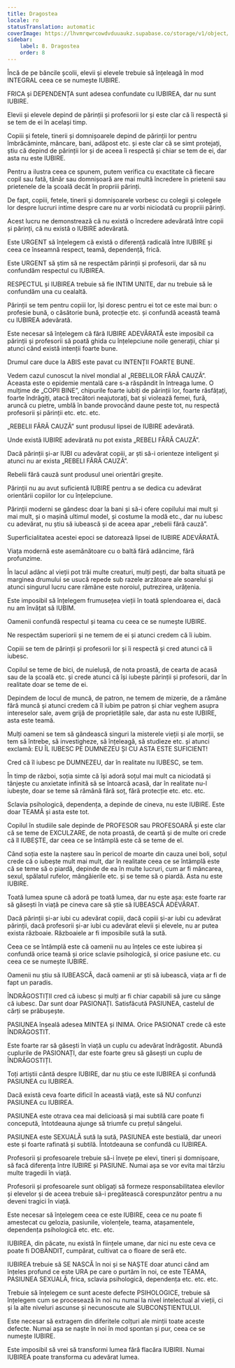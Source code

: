 ```yaml
---
title: Dragostea
locale: ro
statusTranslation: automatic
coverImage: https://lhvmrqwrcowdvduuaukz.supabase.co/storage/v1/object/public/strapi-uploads/small_cover-educacion-fundamental.webp-2d51a7828a2b1309555be27f7e2a61a0.webp
sidebar:
    label: 8. Dragostea
    order: 8
---
```

Încă de pe băncile școlii, elevii și elevele trebuie să înțeleagă în mod INTEGRAL ceea ce se numește IUBIRE.

FRICA și DEPENDENȚA sunt adesea confundate cu IUBIREA, dar nu sunt IUBIRE.

Elevii și elevele depind de părinții și profesorii lor și este clar că îi respectă și se tem de ei în același timp.

Copiii și fetele, tinerii și domnișoarele depind de părinții lor pentru îmbrăcăminte, mâncare, bani, adăpost etc. și este clar că se simt protejați, știu că depind de părinții lor și de aceea îi respectă și chiar se tem de ei, dar asta nu este IUBIRE.

Pentru a ilustra ceea ce spunem, putem verifica cu exactitate că fiecare copil sau fată, tânăr sau domnișoară are mai multă încredere în prietenii sau prietenele de la școală decât în ​​propriii părinți.

De fapt, copiii, fetele, tinerii și domnișoarele vorbesc cu colegii și colegele lor despre lucruri intime despre care nu ar vorbi niciodată cu propriii părinți.

Acest lucru ne demonstrează că nu există o încredere adevărată între copii și părinți, că nu există o IUBIRE adevărată.

Este URGENT să înțelegem că există o diferență radicală între IUBIRE și ceea ce înseamnă respect, teamă, dependență, frică.

Este URGENT să știm să ne respectăm părinții și profesorii, dar să nu confundăm respectul cu IUBIREA.

RESPECTUL și IUBIREA trebuie să fie INTIM UNITE, dar nu trebuie să le confundăm una cu cealaltă.

Părinții se tem pentru copiii lor, își doresc pentru ei tot ce este mai bun: o profesie bună, o căsătorie bună, protecție etc. și confundă această teamă cu IUBIREA adevărată.

Este necesar să înțelegem că fără IUBIRE ADEVĂRATĂ este imposibil ca părinții și profesorii să poată ghida cu înțelepciune noile generații, chiar și atunci când există intenții foarte bune.

Drumul care duce la ABIS este pavat cu INTENȚII FOARTE BUNE.

Vedem cazul cunoscut la nivel mondial al „REBELILOR FĂRĂ CAUZĂ”. Aceasta este o epidemie mentală care s-a răspândit în întreaga lume. O mulțime de „COPII BINE”, chipurile foarte iubiți de părinții lor, foarte răsfățați, foarte îndrăgiți, atacă trecători neajutorați, bat și violează femei, fură, aruncă cu pietre, umblă în bande provocând daune peste tot, nu respectă profesorii și părinții etc. etc. etc.

„REBELII FĂRĂ CAUZĂ” sunt produsul lipsei de IUBIRE adevărată.

Unde există IUBIRE adevărată nu pot exista „REBELI FĂRĂ CAUZĂ”.

Dacă părinții și-ar IUBI cu adevărat copiii, ar ști să-i orienteze inteligent și atunci nu ar exista „REBELI FĂRĂ CAUZĂ”.

Rebelii fără cauză sunt produsul unei orientări greșite.

Părinții nu au avut suficientă IUBIRE pentru a se dedica cu adevărat orientării copiilor lor cu înțelepciune.

Părinții moderni se gândesc doar la bani și să-i ofere copilului mai mult și mai mult, și o mașină ultimul model, și costume la modă etc., dar nu iubesc cu adevărat, nu știu să iubească și de aceea apar „rebelii fără cauză”.

Superficialitatea acestei epoci se datorează lipsei de IUBIRE ADEVĂRATĂ.

Viața modernă este asemănătoare cu o baltă fără adâncime, fără profunzime.

În lacul adânc al vieții pot trăi multe creaturi, mulți pești, dar balta situată pe marginea drumului se usucă repede sub razele arzătoare ale soarelui și atunci singurul lucru care rămâne este noroiul, putrezirea, urâțenia.

Este imposibil să înțelegem frumusețea vieții în toată splendoarea ei, dacă nu am învățat să IUBIM.

Oamenii confundă respectul și teama cu ceea ce se numește IUBIRE.

Ne respectăm superiorii și ne temem de ei și atunci credem că îi iubim.

Copiii se tem de părinții și profesorii lor și îi respectă și cred atunci că îi iubesc.

Copilul se teme de bici, de nuielușă, de nota proastă, de cearta de acasă sau de la școală etc. și crede atunci că își iubește părinții și profesorii, dar în realitate doar se teme de ei.

Depindem de locul de muncă, de patron, ne temem de mizerie, de a rămâne fără muncă și atunci credem că îl iubim pe patron și chiar veghem asupra intereselor sale, avem grijă de proprietățile sale, dar asta nu este IUBIRE, asta este teamă.

Mulți oameni se tem să gândească singuri la misterele vieții și ale morții, se tem să întrebe, să investigheze, să înțeleagă, să studieze etc. și atunci exclamă: EU ÎL IUBESC PE DUMNEZEU ȘI CU ASTA ESTE SUFICIENT!

Cred că îl iubesc pe DUMNEZEU, dar în realitate nu IUBESC, se tem.

În timp de război, soția simte că își adoră soțul mai mult ca niciodată și tânjește cu anxietate infinită să se întoarcă acasă, dar în realitate nu-l iubește, doar se teme să rămână fără soț, fără protecție etc. etc. etc.

Sclavia psihologică, dependența, a depinde de cineva, nu este IUBIRE. Este doar TEAMĂ și asta este tot.

Copilul în studiile sale depinde de PROFESOR sau PROFESOARĂ și este clar că se teme de EXCULZARE, de nota proastă, de ceartă și de multe ori crede că îl IUBEȘTE, dar ceea ce se întâmplă este că se teme de el.

Când soția este la naștere sau în pericol de moarte din cauza unei boli, soțul crede că o iubește mult mai mult, dar în realitate ceea ce se întâmplă este că se teme să o piardă, depinde de ea în multe lucruri, cum ar fi mâncarea, sexul, spălatul rufelor, mângâierile etc. și se teme să o piardă. Asta nu este IUBIRE.

Toată lumea spune că adoră pe toată lumea, dar nu este așa: este foarte rar să găsești în viață pe cineva care să știe să IUBEASCĂ ADEVĂRAT.

Dacă părinții și-ar iubi cu adevărat copiii, dacă copiii și-ar iubi cu adevărat părinții, dacă profesorii și-ar iubi cu adevărat elevii și elevele, nu ar putea exista războaie. Războaiele ar fi imposibile sută la sută.

Ceea ce se întâmplă este că oamenii nu au înțeles ce este iubirea și confundă orice teamă și orice sclavie psihologică, și orice pasiune etc. cu ceea ce se numește IUBIRE.

Oamenii nu știu să IUBEASCĂ, dacă oamenii ar ști să iubească, viața ar fi de fapt un paradis.

ÎNDRĂGOSTIȚII cred că iubesc și mulți ar fi chiar capabili să jure cu sânge că iubesc. Dar sunt doar PASIONAȚI. Satisfăcută PASIUNEA, castelul de cărți se prăbușește.

PASIUNEA înșeală adesea MINTEA și INIMA. Orice PASIONAT crede că este ÎNDRĂGOSTIT.

Este foarte rar să găsești în viață un cuplu cu adevărat îndrăgostit. Abundă cuplurile de PASIONAȚI, dar este foarte greu să găsești un cuplu de ÎNDRĂGOSTIȚI.

Toți artiștii cântă despre IUBIRE, dar nu știu ce este IUBIREA și confundă PASIUNEA cu IUBIREA.

Dacă există ceva foarte dificil în această viață, este să NU confunzi PASIUNEA cu IUBIREA.

PASIUNEA este otrava cea mai delicioasă și mai subtilă care poate fi concepută, întotdeauna ajunge să triumfe cu prețul sângelui.

PASIUNEA este SEXUALĂ sută la sută, PASIUNEA este bestială, dar uneori este și foarte rafinată și subtilă. Întotdeauna se confundă cu IUBIREA.

Profesorii și profesoarele trebuie să-i învețe pe elevi, tineri și domnișoare, să facă diferența între IUBIRE și PASIUNE. Numai așa se vor evita mai târziu multe tragedii în viață.

Profesorii și profesoarele sunt obligați să formeze responsabilitatea elevilor și elevelor și de aceea trebuie să-i pregătească corespunzător pentru a nu deveni tragici în viață.

Este necesar să înțelegem ceea ce este IUBIRE, ceea ce nu poate fi amestecat cu gelozia, pasiunile, violențele, teama, atașamentele, dependența psihologică etc. etc. etc.

IUBIREA, din păcate, nu există în ființele umane, dar nici nu este ceva ce poate fi DOBÂNDIT, cumpărat, cultivat ca o floare de seră etc.

IUBIREA trebuie să SE NASCĂ în noi și se NAȘTE doar atunci când am înțeles profund ce este URA pe care o purtăm în noi, ce este TEAMA, PASIUNEA SEXUALĂ, frica, sclavia psihologică, dependența etc. etc. etc.

Trebuie să înțelegem ce sunt aceste defecte PSIHOLOGICE, trebuie să înțelegem cum se procesează în noi nu numai la nivel intelectual al vieții, ci și la alte niveluri ascunse și necunoscute ale SUBCONȘTIENTULUI.

Este necesar să extragem din diferitele colțuri ale minții toate aceste defecte. Numai așa se naște în noi în mod spontan și pur, ceea ce se numește IUBIRE.

Este imposibil să vrei să transformi lumea fără flacăra IUBIRII. Numai IUBIREA poate transforma cu adevărat lumea.

